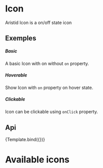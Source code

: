 

<Meta
    title="Design System/General/Icons"
    component={KitIcon}
    argTypes={argTypes}
/>

<style>
    {`
        .gallery {
            margin: 40px 0;
        }

        .card {
            width: 210px;
            transition: color 0.3s ease-in-out,background-color 0.3s ease-in-out;
        }

        .icon-item {
            text-align: center;
            padding-bottom: .5rem;
            font-size: 36px;
            transition: transform 0.3s ease-in-out;
            will-change: transform;
        }

        .card:hover {
            background: #1677ff;
            color: white;
        }

        .card:hover .icon-item {
            transform: scale(1.4);
            transition: transform 0.3s ease-in-out;
            will-change: transform;
        }

        .icon-name {
            text-align: center;
        }
    `}
</style>

# Icon

Aristid Icon is a on/off state icon

## Exemples

##### Basic

A basic Icon with on without `on` property.

<CustomCanvas content={Exemples.Basic} source={Sources.Basic} />

##### Hoverable

Show Icon with `on` property on hover state.

<CustomCanvas content={Exemples.Hoverable} source={Sources.Hoverable} />

##### Clickable

Icon can be clickable using `onClick` property.

<CustomCanvas content={Exemples.Clickable} source={Sources.Clickable} />

## Api

<Canvas>
    <Story name="Icon">{Template.bind({})}</Story>
</Canvas>

<Controls story="Icon"/>

# Available icons

<Gallery />

